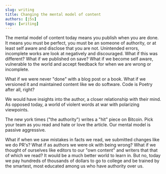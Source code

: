 ```yaml
---
slug: writing
title: Changing the mental model of content
authors: [j5s]
tags: [writing]
---
```


The mental model of content today means you publish when you are done.
It means you must be perfect, you must be an someone of authority,
or at least self aware and disclose that you are not.  Unintended errors,
incomplete works are look at negatively and discouraged. What if this was
different?  What if we published on save?  What if we become self aware, 
vulnerable to the world and accept feedback for when we are wrong or incomplete.


What if we were never "done" with a blog post or a book.  What if we versioned
it and maintained content like we do software.  Code is Poetry after all, right?

We would have insights into the author, a closer relationship with their mind.
As opposed today, a world of violent words at war with polarizing viewpoints.

The new york times ("the authority") writes a "hit" piece on Bitcoin.  Pick your
team as you read and hate or love the article.  Our mental model is passive aggressive.

What if when we saw mistakes in facts we read, we submitted changes like we do PR's?
What if as authors we were ok with being wrong?  What if we thought of ourselves like
editors to our "own content" and writers that that of which we read?  It
would be a much better world to learn in.  But no, today we pay hundreds of thousands
of dollars to go to college and be trained by the smartest, most educated among us
who have authority over us.   
